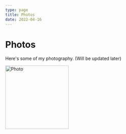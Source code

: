 ```yaml
---
type: page
title: Photos
date: 2022-04-16
---
```


# Photos

Here's some of my photography. (Will be updated later)



<Image
  src="/images/photo.jpeg"
  alt="Photo"
  width=200}
  height={}
  priority
  className="next-image"
/>


